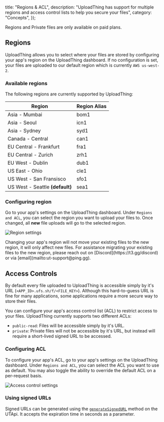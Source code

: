 
  title: "Regions & ACL",
  description:
    "UploadThing has support for multiple regions and access control lists to help you secure your files",
  category: "Concepts",
});

<Note>Regions and Private files are only available on paid plans.</Note>

## Regions

UploadThing allows you to select where your files are stored by configuring your
app's region on the UploadThing dashboard. If no configuration is set, your
files are uploaded to our default region which is currently `AWS us-west-2`.

### Available regions

The following regions are currently supported by UploadThing:

| Region                          | Region Alias |
| ------------------------------- | ------------ |
| Asia - Mumbai                   | bom1         |
| Asia - Seoul                    | icn1         |
| Asia - Sydney                   | syd1         |
| Canada - Central                | can1         |
| EU Central - Frankfurt          | fra1         |
| EU Central - Zurich             | zrh1         |
| EU West - Dublin                | dub1         |
| US East - Ohio                  | cle1         |
| US West - San Fransisco         | sfo1         |
| US West - Seattle **(default)** | sea1         |

### Configuring region

Go to your app's settings on the UploadThing dashboard. Under `Regions and ACL`,
you can select the region you want to upload your files to. Once changed, all
**new** file uploads will go to the selected region.

![Region settings](@/images/region-settings.png)

<Note>
  Changing your app's region will not move your existing files to the new
  region, it will only affect new files. For assistance migrating your existing
  files to the new region, please reach out on [Discord](https://t3.gg/discord)
  or via [email](mailto:ut-support@ping.gg).
</Note>

## Access Controls

By default every file uploaded to UploadThing is accessible simply by it's URL
(`<APP_ID>.ufs.sh/f/<FILE_KEY>`). Although this hard-to-guess URL is fine for
many applications, some applications require a more secure way to store their
files.

You can configure your app's access control list (ACL) to restrict access to
your files. UploadThing currently supports two different ACLs:

- `public-read`: Files will be accessible simply by it's URL.
- `private`: Private files will not be accessible by it's URL, but instead will
  require a short-lived signed URL to be accessed.

### Configuring ACL

To configure your app's ACL, go to your app's settings on the UploadThing
dashboard. Under `Regions and ACL`, you can select the ACL you want to use as
default. You may also toggle the ability to override the default ACL on a
per-request basis.

![Access control settings](@/images/acl-settings.png)

### Using signed URLs

Signed URLs can be generated using the
[`generateSignedURL`](/api-reference/ut-api#generate-signed-url) method on the
UTApi. It accepts the expiration time in seconds as a parameter.
